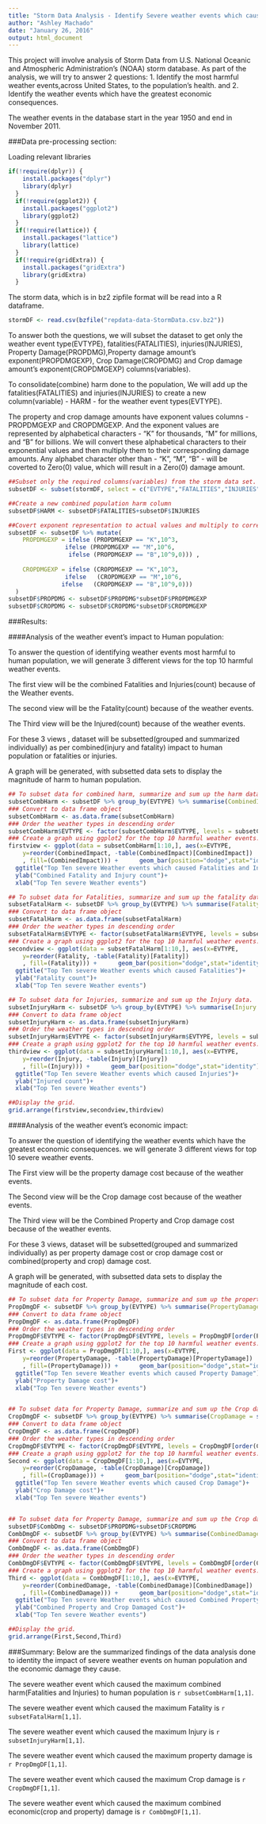 ```yaml
---
title: "Storm Data Analysis - Identify Severe weather events which cause the most harm to human population and which cause the most economic damage"
author: "Ashley Machado"
date: "January 26, 2016"
output: html_document
---
```


This project will involve analysis of Storm Data from U.S. National Oceanic and Atmospheric Administration's (NOAA) storm database.
As part of the analysis, we will try to answer 2 questions: 
1. Identify the most harmful weather events,across United States, to the population's health.
                                      and 
2. Identify the weather events which have the greatest economic consequences. 

The weather events in the database start in the year 1950 and end in November 2011.

###Data pre-processing section:

Loading relevant libraries
```r
if(!require(dplyr)) {
    install.packages("dplyr")
    library(dplyr)  
  }
  if(!require(ggplot2)) {
    install.packages("ggplot2")
    library(ggplot2)  
  }
  if(!require(lattice)) {
    install.packages("lattice")
    library(lattice)  
  }
  if(!require(gridExtra)) {
    install.packages("gridExtra")
    library(gridExtra)  
  }
```

The storm data, which is in bz2 zipfile format will be read into a R dataframe.

```r
stormDF <- read.csv(bzfile("repdata-data-StormData.csv.bz2"))
```

To answer both the questions, we will subset the dataset to get only the weather event type(EVTYPE), fatalities(FATALITIES), injuries(INJURIES),
Property Damage(PROPDMG),Property damage amount's exponent(PROPDMGEXP), Crop Damage(CROPDMG) and Crop damage amount's exponent(CROPDMGEXP) columns(variables).

To consolidate(combine) harm done to the population, We will add up the fatalities(FATALITIES) and injuries(INJURIES) to create a new column(variable) - HARM - for the weather event types(EVTYPE).

The property and crop damage amounts have exponent values columns -PROPDMGEXP and CROPDMGEXP. 
And the exponent values are represented by alphabetical characters - "K" for thousands, "M" for millions, and "B" for billions. 
We will convert these alphabetical characters to their exponential values and then multiply them to their corresponding damage amounts. 
Any alphabet character other than - "K", "M", "B" - will be coverted to Zero(0) value, which will result in a Zero(0) damage amount.

```r
##Subset only the required columns(variables) from the storm data set.
subsetDF <- subset(stormDF, select = c("EVTYPE","FATALITIES","INJURIES","PROPDMG","PROPDMGEXP","CROPDMG","CROPDMGEXP"))

##Create a new combined population harm column
subsetDF$HARM <- subsetDF$FATALITIES+subsetDF$INJURIES

##Covert exponent representation to actual values and multiply to corresponding damage amounts.
subsetDF <- subsetDF %>% mutate(
    PROPDMGEXP = ifelse (PROPDMGEXP == "K",10^3, 
                ifelse (PROPDMGEXP == "M",10^6,
                 ifelse (PROPDMGEXP == "B",10^9,0))) ,
                 
    CROPDMGEXP = ifelse (CROPDMGEXP == "K",10^3, 
                ifelse   (CROPDMGEXP == "M",10^6,
               ifelse   (CROPDMGEXP == "B",10^9,0)))
  )
subsetDF$PROPDMG <- subsetDF$PROPDMG*subsetDF$PROPDMGEXP
subsetDF$CROPDMG <- subsetDF$CROPDMG*subsetDF$CROPDMGEXP

```

###Results: 

####Analysis of the weather event's impact to Human population:

To answer the question of identifying weather events most harmful to human population, we will generate 3 different views for the top 10 harmful weather events.

The first view will be the combined Fatalities and Injuries(count) because of the Weather events. 

The second view will be the Fatality(count) because of the weather events.

The Third view will be the Injured(count) because of the weather events.

For these 3 views , dataset will be subsetted(grouped and summarized individually) as per combined(injury and fatality) impact to human population or fatalities or injuries.

A graph will be generated, with subsetted data sets to display the magnitude of harm to human population. 

```r

## To subset data for combined harm, summarize and sum up the harm data.
subsetCombHarm <- subsetDF %>% group_by(EVTYPE) %>% summarise(CombinedImpact = sum(HARM)) %>% arrange(desc(CombinedImpact))
### Convert to data frame object
subsetCombHarm <- as.data.frame(subsetCombHarm)
### Order the weather types in descending order
subsetCombHarm$EVTYPE <- factor(subsetCombHarm$EVTYPE, levels = subsetCombHarm[order(subsetCombHarm$CombinedImpact), "EVTYPE"])
### Create a graph using ggplot2 for the top 10 harmful weather events.
firstview <- ggplot(data = subsetCombHarm[1:10,], aes(x=EVTYPE, 
    y=reorder(CombinedImpact, -table(CombinedImpact)[CombinedImpact])
    , fill=(CombinedImpact))) +      geom_bar(position="dodge",stat="identity") + coord_flip() + 
  ggtitle("Top Ten severe Weather events which caused Fatalities and Injuries")+ 
  ylab("Combined Fatality and Injury count")+
  xlab("Top Ten severe Weather events")

## To subset data for Fatalities, summarize and sum up the fatality data.
subsetFatalHarm <- subsetDF %>% group_by(EVTYPE) %>% summarise(Fatality = sum(FATALITIES)) %>% arrange(desc(Fatality))
### Convert to data frame object
subsetFatalHarm <- as.data.frame(subsetFatalHarm)
### Order the weather types in descending order
subsetFatalHarm$EVTYPE <- factor(subsetFatalHarm$EVTYPE, levels = subsetFatalHarm[order(subsetFatalHarm$Fatality), "EVTYPE"])
### Create a graph using ggplot2 for the top 10 harmful weather events.
secondview <- ggplot(data = subsetFatalHarm[1:10,], aes(x=EVTYPE, 
    y=reorder(Fatality, -table(Fatality)[Fatality])
    , fill=(Fatality))) +      geom_bar(position="dodge",stat="identity") + coord_flip() + 
  ggtitle("Top Ten severe Weather events which caused Fatalities")+ 
  ylab("Fatality count")+
  xlab("Top Ten severe Weather events")

## To subset data for Injuries, summarize and sum up the Injury data.
subsetInjuryHarm <- subsetDF %>% group_by(EVTYPE) %>% summarise(Injury = sum(INJURIES)) %>% arrange(desc(Injury))
### Convert to data frame object
subsetInjuryHarm <- as.data.frame(subsetInjuryHarm)
### Order the weather types in descending order
subsetInjuryHarm$EVTYPE <- factor(subsetInjuryHarm$EVTYPE, levels = subsetInjuryHarm[order(subsetInjuryHarm$Injury), "EVTYPE"])
### Create a graph using ggplot2 for the top 10 harmful weather events.
thirdview <- ggplot(data = subsetInjuryHarm[1:10,], aes(x=EVTYPE, 
    y=reorder(Injury, -table(Injury)[Injury])
    , fill=(Injury))) +      geom_bar(position="dodge",stat="identity") + coord_flip() + 
  ggtitle("Top Ten severe Weather events which caused Injuries")+ 
  ylab("Injured count")+
  xlab("Top Ten severe Weather events")

##Display the grid.
grid.arrange(firstview,secondview,thirdview)


```


####Analysis of the weather event's economic impact:

To answer the question of identifying  the weather events which have the greatest economic consequences. we will generate 3 different views for top 10 severe weather events.

The First view will be the property damage cost because of the weather events.

The Second view will be the Crop damage cost because of the weather events.

The Third view will be the Combined Property and Crop damage cost because of the weather events.

For these 3 views, dataset will be subsetted(grouped and summarized individually)  as per property damage cost or crop damage cost or combined(property and crop) damage cost.

A graph will be generated, with subsetted data sets to display the magnitude of each cost.


```r

## To subset data for Property Damage, summarize and sum up the property damage cost data.
PropDmgDF <- subsetDF %>% group_by(EVTYPE) %>% summarise(PropertyDamage = sum(PROPDMG)) %>% arrange(desc(PropertyDamage))
### Convert to data frame object
PropDmgDF <- as.data.frame(PropDmgDF)
### Order the weather types in descending order
PropDmgDF$EVTYPE <- factor(PropDmgDF$EVTYPE, levels = PropDmgDF[order(PropDmgDF$PropertyDamage), "EVTYPE"])
### Create a graph using ggplot2 for the top 10 harmful weather events.
First <- ggplot(data = PropDmgDF[1:10,], aes(x=EVTYPE, 
    y=reorder(PropertyDamage, -table(PropertyDamage)[PropertyDamage])
    , fill=(PropertyDamage))) +      geom_bar(position="dodge",stat="identity") + coord_flip() + 
  ggtitle("Top Ten severe Weather events which caused Property Damage")+ 
  ylab("Property Damage cost")+
  xlab("Top Ten severe Weather events")


## To subset data for Property Damage, summarize and sum up the Crop damage cost data.
CropDmgDF <- subsetDF %>% group_by(EVTYPE) %>% summarise(CropDamage = sum(CROPDMG)) %>% arrange(desc(CropDamage))
### Convert to data frame object
CropDmgDF <- as.data.frame(CropDmgDF)
### Order the weather types in descending order
CropDmgDF$EVTYPE <- factor(CropDmgDF$EVTYPE, levels = CropDmgDF[order(CropDmgDF$CropDamage), "EVTYPE"])
### Create a graph using ggplot2 for the top 10 harmful weather events.
Second <- ggplot(data = CropDmgDF[1:10,], aes(x=EVTYPE, 
    y=reorder(CropDamage, -table(CropDamage)[CropDamage])
    , fill=(CropDamage))) +      geom_bar(position="dodge",stat="identity") + coord_flip() + 
  ggtitle("Top Ten severe Weather events which caused Crop Damage")+ 
  ylab("Crop Damage cost")+
  xlab("Top Ten severe Weather events")


## To subset data for Property Damage, summarize and sum up the Crop damage cost data.
subsetDF$CombDmg <- subsetDF$PROPDMG+subsetDF$CROPDMG
CombDmgDF <- subsetDF %>% group_by(EVTYPE) %>% summarise(CombinedDamage = sum(CombDmg)) %>% arrange(desc(CombinedDamage))
### Convert to data frame object
CombDmgDF <- as.data.frame(CombDmgDF)
### Order the weather types in descending order
CombDmgDF$EVTYPE <- factor(CombDmgDF$EVTYPE, levels = CombDmgDF[order(CombDmgDF$CombinedDamage), "EVTYPE"])
### Create a graph using ggplot2 for the top 10 harmful weather events.
Third <- ggplot(data = CombDmgDF[1:10,], aes(x=EVTYPE, 
    y=reorder(CombinedDamage, -table(CombinedDamage)[CombinedDamage])
    , fill=(CombinedDamage))) +      geom_bar(position="dodge",stat="identity") + coord_flip() + 
  ggtitle("Top Ten severe Weather events which caused Combined Property and Crop Damage")+ 
  ylab("Combined Property and Crop Damaged Cost")+
  xlab("Top Ten severe Weather events")

##Display the grid.
grid.arrange(First,Second,Third)

```


###Summary:
Below are the summarized findings of the data analysis done to identity the impact of severe weather events on human population and the economic damage they cause.

The severe weather event which caused the maximum combined harm(Fatalities and Injuries) to human population  is `r subsetCombHarm[1,1]`. 

The severe weather event which caused the maximum Fatality is `r subsetFatalHarm[1,1]`. 

The severe weather event which caused the maximum  Injury is `r subsetInjuryHarm[1,1]`. 

The severe weather event which caused the maximum  property damage is `r PropDmgDF[1,1]`. 

The severe weather event which caused the maximum  Crop damage is `r CropDmgDF[1,1]`. 

The severe weather event which caused the maximum  combined economic(crop and property) damage is `r CombDmgDF[1,1]`. 

